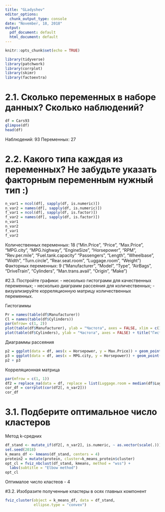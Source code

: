 ---
title: "GLadyshev"
editor_options:
  chunk_output_type: console
date: "November, 18, 2018"
output:
  pdf_document: default
  html_document: default
---

```{r setup, include=FALSE}
knitr::opts_chunk$set(echo = TRUE)
```






```{r}
library(tidyverse)
library(patchwork)
library(corrplot)
library(skimr)
library(factoextra)
```

# 2.1. Сколько переменных в наборе данных? Сколько наблюдений?
```{r}
df = Cars93
glimpse(df)
head(df)
```
Наблюдений: 93
Переменных: 27

# 2.2. Какого типа каждая из переменных? Не забудьте указать факторным переменным нужный тип :)
```{r}
n_var1 = ncol(df[, sapply(df, is.numeric)])
n_var2 = names(df[, sapply(df, is.numeric)])
f_var1 = ncol(df[, sapply(df, is.factor)])
f_var2 = names(df[, sapply(df, is.factor)])
n_var1
n_var2
f_var1
f_var2
```
Количественных переменных: 18 ("Min.Price", "Price", "Max.Price", "MPG.city", "MPG.highway", "EngineSize", "Horsepower", "RPM", "Rev.per.mile", "Fuel.tank.capacity" "Passengers", "Length", "Wheelbase", "Width", "Turn.circle", "Rear.seat.room", "Luggage.room", "Weight")
Факторных переменных: 9 ("Manufacturer", "Model", "Type", "AirBags", "DriveTrain", "Cylinders", "Man.trans.avail", "Origin", "Make")

#2.3. Постройте графики: - несколько гистограмм для качественных переменных; - несколько диаграмм рассеяния для количественных; - визуализируйте корреляционную матрицу количественных переменных.

Гистогаммы
```{r}
Pr = names(table(df$Manufacturer))
Cl = names(table(df$Cylinders))
par(mfrow= c(1, 2))
plot(table(df$Manufacturer), ylab = "Частота", axes = FALSE, xlim = c(1, 40), ylim = c(1, 10)) + title("Гистограмма №1 \n Автопроизводители") + axis(side = 1,at = 1:32, las = 2, labels = Pr) + axis(side = 2, at = 0:10)
plot(table(df$Cylinders), ylab = "Частота", axes = FALSE) + title("Гистограмма №1 \n Цилиндры") + axis(side = 1,at = 1:6, las = 2, labels = Cl) + axis(side = 2)
```

Диаграммы рассеяния
```{r}
p2 = ggplot(data = df, aes(x = Horsepower, y = Max.Price)) + geom_point() + labs(title = "Диаграмма рассеяния №1 \n Цена-Мощность")
p3 = ggplot(data = df, aes(x = MPG.city, y = Horsepower)) + geom_point() + labs(title = "Диаграмма рассеяния №2 \n Расход топлива-Мощность")
p2 + p3
```

Корреляционная матрица
```{r}
par(mfrow = c(1, 1))
df2 = replace_na(data = df, replace = list(Luggage.room = median(df$Luggage.room, na.rm = TRUE), Rear.seat.room = median(df$Rear.seat.room, na.rm = TRUE)))
cor_df = corrplot(cor(df2[, n_var2]))
cor_df
```

# 3.1. Подберите оптимальное число кластеров

Метод k-средних
```{r}
df_stand <- mutate_if(df2[, n_var2], is.numeric, ~ as.vector(scale(.)))
set.seed(2018)
k_means_df <- kmeans(df_stand, centers = 4)
protein2 = mutate(protein, cluster=k_means_protein$cluster)
opt_cl = fviz_nbclust(df_stand, kmeans, method = "wss") + 
  labs(subtitle = "Elbow method")
opt_cl
```
Оптималое число кластеов - 4

#3.2. Изобразите полученные кластеры в осях главных компонент

```{r}
fviz_cluster(object = k_means_df, data = df_stand,
             ellipse.type = "convex")
```



